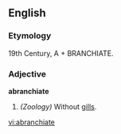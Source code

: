 ==English==
===Etymology===
19th Century, A + BRANCHIATE.
===Adjective===
'''abranchiate'''
#''(Zoology)'' Without [[gills]].

[[vi:abranchiate]]